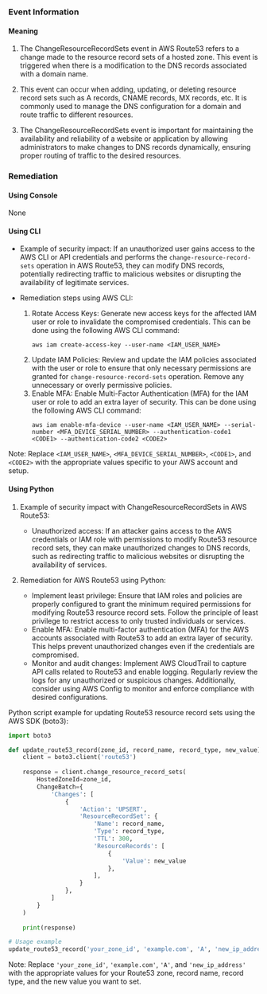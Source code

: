 
### Event Information

#### Meaning

1. The ChangeResourceRecordSets event in AWS Route53 refers to a change made to the resource record sets of a hosted zone. This event is triggered when there is a modification to the DNS records associated with a domain name.

2. This event can occur when adding, updating, or deleting resource record sets such as A records, CNAME records, MX records, etc. It is commonly used to manage the DNS configuration for a domain and route traffic to different resources.

3. The ChangeResourceRecordSets event is important for maintaining the availability and reliability of a website or application by allowing administrators to make changes to DNS records dynamically, ensuring proper routing of traffic to the desired resources.

### Remediation

#### Using Console

None

#### Using CLI

- Example of security impact: If an unauthorized user gains access to the AWS CLI or API credentials and performs the `change-resource-record-sets` operation in AWS Route53, they can modify DNS records, potentially redirecting traffic to malicious websites or disrupting the availability of legitimate services.

- Remediation steps using AWS CLI:
  1. Rotate Access Keys: Generate new access keys for the affected IAM user or role to invalidate the compromised credentials. This can be done using the following AWS CLI command:
     ```
     aws iam create-access-key --user-name <IAM_USER_NAME>
     ```
  2. Update IAM Policies: Review and update the IAM policies associated with the user or role to ensure that only necessary permissions are granted for `change-resource-record-sets` operation. Remove any unnecessary or overly permissive policies.
  3. Enable MFA: Enable Multi-Factor Authentication (MFA) for the IAM user or role to add an extra layer of security. This can be done using the following AWS CLI command:
     ```
     aws iam enable-mfa-device --user-name <IAM_USER_NAME> --serial-number <MFA_DEVICE_SERIAL_NUMBER> --authentication-code1 <CODE1> --authentication-code2 <CODE2>
     ```

Note: Replace `<IAM_USER_NAME>`, `<MFA_DEVICE_SERIAL_NUMBER>`, `<CODE1>`, and `<CODE2>` with the appropriate values specific to your AWS account and setup.

#### Using Python

1. Example of security impact with ChangeResourceRecordSets in AWS Route53:
   - Unauthorized access: If an attacker gains access to the AWS credentials or IAM role with permissions to modify Route53 resource record sets, they can make unauthorized changes to DNS records, such as redirecting traffic to malicious websites or disrupting the availability of services.

2. Remediation for AWS Route53 using Python:
   - Implement least privilege: Ensure that IAM roles and policies are properly configured to grant the minimum required permissions for modifying Route53 resource record sets. Follow the principle of least privilege to restrict access to only trusted individuals or services.
   - Enable MFA: Enable multi-factor authentication (MFA) for the AWS accounts associated with Route53 to add an extra layer of security. This helps prevent unauthorized changes even if the credentials are compromised.
   - Monitor and audit changes: Implement AWS CloudTrail to capture API calls related to Route53 and enable logging. Regularly review the logs for any unauthorized or suspicious changes. Additionally, consider using AWS Config to monitor and enforce compliance with desired configurations.

Python script example for updating Route53 resource record sets using the AWS SDK (boto3):
```python
import boto3

def update_route53_record(zone_id, record_name, record_type, new_value):
    client = boto3.client('route53')
    
    response = client.change_resource_record_sets(
        HostedZoneId=zone_id,
        ChangeBatch={
            'Changes': [
                {
                    'Action': 'UPSERT',
                    'ResourceRecordSet': {
                        'Name': record_name,
                        'Type': record_type,
                        'TTL': 300,
                        'ResourceRecords': [
                            {
                                'Value': new_value
                            },
                        ],
                    }
                },
            ]
        }
    )
    
    print(response)

# Usage example
update_route53_record('your_zone_id', 'example.com', 'A', 'new_ip_address')
```
Note: Replace `'your_zone_id'`, `'example.com'`, `'A'`, and `'new_ip_address'` with the appropriate values for your Route53 zone, record name, record type, and the new value you want to set.

